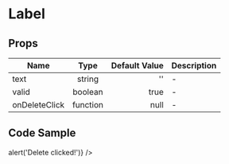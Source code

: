 
<Meta title="Example/Label"  component={Label} />

# Label

## Props
| Name | Type | Default Value | Description |
|---|:---:|---:|---|
| text | string | '' |-|
| valid | boolean | true |-|
| onDeleteClick | function | null |-|


## Code Sample
<Canvas>
  <Story name="Playground" showCode>
    <Label text='test1@miro.com' onDeleteClick={() => alert('Delete clicked!')} />
    <Label text='test2@miro.com' valid={false} />
    <Label text='test3@miro.com' />
  </Story>
</Canvas>
